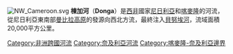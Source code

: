 {{Expand|time=2016-04-18T10:51:18+00:00}}
[[File:NW_Cameroon.svg|thumb]]
'''棟加河'''（'''Donga'''）是[[西非|西非]]國家[[尼日利亞|尼日利亞]]和[[喀麥隆|喀麥隆]]的河流，從尼日利亞東南部[[曼比拉高原|曼比拉高原]]的發源向西北方流，最終注入[[貝努埃河|貝努埃河]]，流域面積20,000平方公里。

{{coord|7|9|44|N|10|34|18|E|display=title}}

{{喀麥隆河流}}
{{DEFAULTSORT:Donga}}
[[Category:非洲跨國河流|Category:非洲跨國河流]]
[[Category:奈及利亞河流|Category:奈及利亞河流]]
[[Category:喀麥隆-奈及利亞邊界|Category:喀麥隆-奈及利亞邊界]]

{{Nigeria-stub}}
{{Cameroon-stub}}